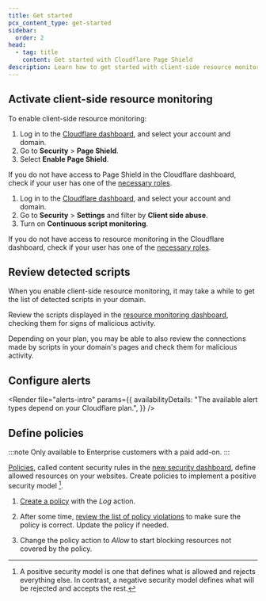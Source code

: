 ```yaml
---
title: Get started
pcx_content_type: get-started
sidebar:
  order: 2
head:
  - tag: title
    content: Get started with Cloudflare Page Shield
description: Learn how to get started with client-side resource monitoring.
---
```



## Activate client-side resource monitoring

To enable client-side resource monitoring:

<Tabs syncKey="dashNewNav"> <TabItem label="Old dashboard">

1. Log in to the [Cloudflare dashboard](https://dash.cloudflare.com/), and select your account and domain.
2. Go to **Security** > **Page Shield**.
3. Select **Enable Page Shield**.

If you do not have access to Page Shield in the Cloudflare dashboard, check if your user has one of the [necessary roles](/page-shield/reference/roles-and-permissions/).

</TabItem> <TabItem label="New dashboard" icon="rocket">

1. Log in to the [Cloudflare dashboard](https://dash.cloudflare.com/), and select your account and domain.
2. Go to **Security** > **Settings** and filter by **Client side abuse**.
3. Turn on **Continuous script monitoring**.

If you do not have access to resource monitoring in the Cloudflare dashboard, check if your user has one of the [necessary roles](/page-shield/reference/roles-and-permissions/).

</TabItem> </Tabs>

## Review detected scripts

When you enable client-side resource monitoring, it may take a while to get the list of detected scripts in your domain.

Review the scripts displayed in the [resource monitoring dashboard](/page-shield/detection/monitor-connections-scripts/), checking them for signs of malicious activity.

Depending on your plan, you may be able to also review the connections made by scripts in your domain's pages and check them for malicious activity.

## Configure alerts

<Render
	file="alerts-intro"
	params={{
		availabilityDetails:
			"The available alert types depend on your Cloudflare plan.",
	}}
/>

<Render file="alerts-configure" />

## Define policies

:::note
Only available to Enterprise customers with a paid add-on.
:::

[Policies](/page-shield/policies/), called content security rules in the [new security dashboard](/security/), define allowed resources on your websites. Create policies to implement a positive security model [^1].

1. [Create a policy](/page-shield/policies/create-dashboard/) with the _Log_ action.

2. After some time, [review the list of policy violations](/page-shield/policies/violations/) to make sure the policy is correct. Update the policy if needed.

3. Change the policy action to _Allow_ to start blocking resources not covered by the policy.

[^1]: A positive security model is one that defines what is allowed and rejects everything else. In contrast, a negative security model defines what will be rejected and accepts the rest.
